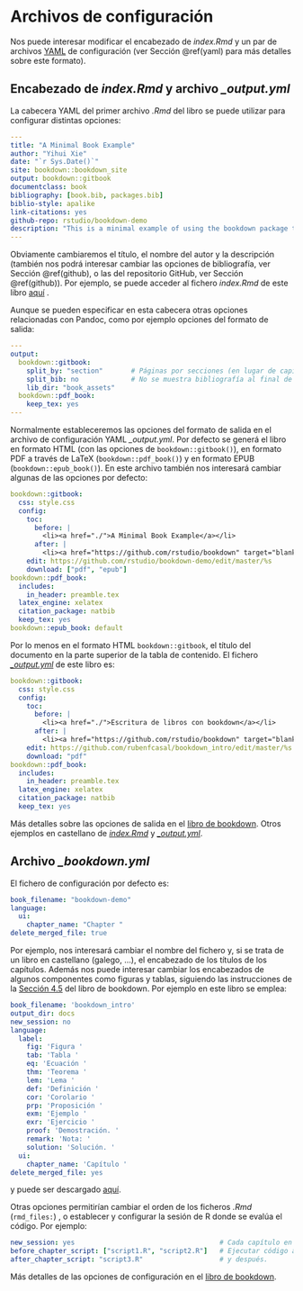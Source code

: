 # Archivos de configuración

Nos puede interesar modificar el encabezado de *index.Rmd* y 
un par de archivos [YAML](https://en.wikipedia.org/wiki/YAML) de configuración
(ver Sección \@ref(yaml) para más detalles sobre este formato). 

## Encabezado de *index.Rmd* y archivo *\_output.yml*

La cabecera YAML del primer archivo *.Rmd* del libro se puede utilizar para configurar
distintas opciones:

```yaml
--- 
title: "A Minimal Book Example"
author: "Yihui Xie"
date: "`r Sys.Date()`"
site: bookdown::bookdown_site
output: bookdown::gitbook
documentclass: book
bibliography: [book.bib, packages.bib]
biblio-style: apalike
link-citations: yes
github-repo: rstudio/bookdown-demo
description: "This is a minimal example of using the bookdown package to write a book. The output format for this example is bookdown::gitbook."
---
```

Obviamente cambiaremos el título, el nombre del autor y la descripción 
(también nos podrá interesar cambiar las opciones de bibliografía, ver Sección \@ref(github), 
o las del repositorio GitHub, ver Sección \@ref(github)). 
Por ejemplo, se puede acceder al fichero *index.Rmd* de este libro
[aquí](https://github.com/rubenfcasal/bookdown_intro/raw/master/index.Rmd) .

Aunque se pueden especificar en esta cabecera otras opciones relacionadas con Pandoc,
como por ejemplo opciones del formato de salida:
```yaml
---
output:
  bookdown::gitbook:
    split_by: "section"       # Páginas por secciones (en lugar de capítulos)
    split_bib: no             # No se muestra bibliografía al final de cada página
    lib_dir: "book_assets"
  bookdown::pdf_book:
    keep_tex: yes
---
```
Normalmente estableceremos las opciones del formato de salida en el 
archivo de configuración YAML *\_output.yml*. 
Por defecto se generá el libro en formato HTML (con las opciones de `bookdown::gitbook()`),
en formato PDF a través de  LaTeX (`bookdown::pdf_book()`) y en formato EPUB (`bookdown::epub_book()`).
En este archivo también nos interesará cambiar algunas de las opciones por defecto: 


```yaml
bookdown::gitbook:
  css: style.css
  config:
    toc:
      before: |
        <li><a href="./">A Minimal Book Example</a></li>
      after: |
        <li><a href="https://github.com/rstudio/bookdown" target="blank">Published with bookdown</a></li>
    edit: https://github.com/rstudio/bookdown-demo/edit/master/%s
    download: ["pdf", "epub"]
bookdown::pdf_book:
  includes:
    in_header: preamble.tex
  latex_engine: xelatex
  citation_package: natbib
  keep_tex: yes
bookdown::epub_book: default
```

Por lo menos en el formato HTML `bookdown::gitbook`, el título del documento en la parte superior de la tabla de contenido.
El fichero [*\_output.yml*](https://github.com/rubenfcasal/bookdown_intro/blob/master/_output.yml) de este libro es:

```yaml
bookdown::gitbook:
  css: style.css
  config:
    toc:
      before: |
        <li><a href="./">Escritura de libros con bookdown</a></li>
      after: |
        <li><a href="https://github.com/rstudio/bookdown" target="blank">Publicado con bookdown</a></li>
    edit: https://github.com/rubenfcasal/bookdown_intro/edit/master/%s      # Si se publica con GitHub Pages...
    download: "pdf"                                                         # Link de descarga en pdf
bookdown::pdf_book:
  includes:
    in_header: preamble.tex
  latex_engine: xelatex
  citation_package: natbib
  keep_tex: yes
```

Más detalles sobre las opciones de salida en el [libro de bookdown](https://bookdown.org/yihui/bookdown/output-formats.html).
Otros ejemplos en castellano de 
[*index.Rmd*](https://github.com/rubenfcasal/simbook/raw/master/index.Rmd) y 
[*\_output.yml*](https://github.com/rubenfcasal/simbook/blob/master/_output.yml).

## Archivo *\_bookdown.yml*

El fichero de configuración por defecto es:
```yaml
book_filename: "bookdown-demo"
language:
  ui:
    chapter_name: "Chapter "
delete_merged_file: true    
```
Por ejemplo, nos interesará cambiar el nombre del fichero y, 
si se trata de un libro en castellano (galego, ...), el encabezado de los títulos de los capítulos.
Además nos puede interesar cambiar los encabezados de algunos componentes como figuras y tablas,
siguiendo las instrucciones de la [Sección 4.5](https://bookdown.org/yihui/bookdown/internationalization.html)
del libro de bookdown. 
Por ejemplo en este libro se emplea:
```yaml
book_filename: 'bookdown_intro'
output_dir: docs
new_session: no
language:
  label:
    fig: 'Figura '
    tab: 'Tabla '
    eq: 'Ecuación '
    thm: 'Teorema '
    lem: 'Lema '
    def: 'Definición '
    cor: 'Corolario '
    prp: 'Proposición '
    exm: 'Ejemplo '
    exr: 'Ejercicio '
    proof: 'Demostración. '
    remark: 'Nota: '
    solution: 'Solución. '
  ui:
    chapter_name: 'Capítulo '
delete_merged_file: yes
```
y puede ser descargado [aquí](https://github.com/rubenfcasal/bookdown_intro/raw/master/_bookdown.yml).

Otras opciones permitirían cambiar el orden de los ficheros *.Rmd* (`rmd_files:`) ,
o establecer y configurar la sesión de R donde se evalúa el código. 
Por ejemplo:
```yaml
new_session: yes                                    # Cada capítulo en una nueva sesión
before_chapter_script: ["script1.R", "script2.R"]   # Ejecutar código antes de los capítulos
after_chapter_script: "script3.R"                   # y después.
```
Más detalles de las opciones de configuración en el [libro de bookdown](https://bookdown.org/yihui/bookdown/configuration.html#configuration).
